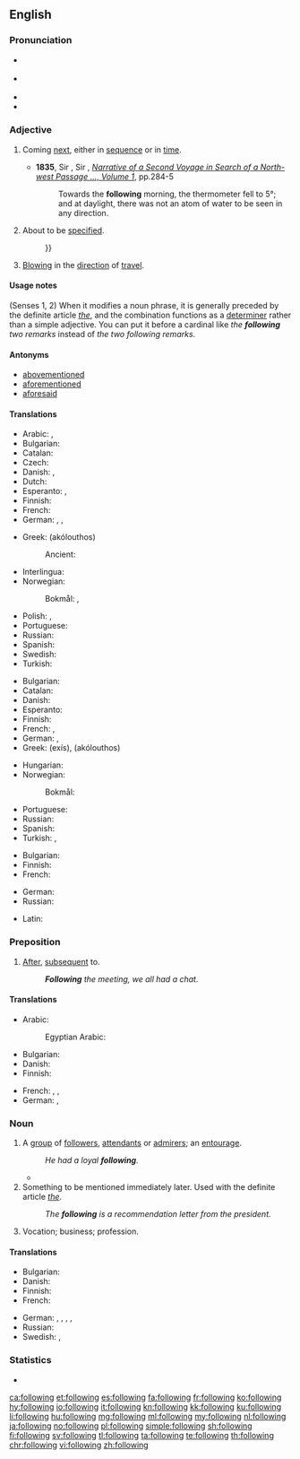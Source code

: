 ==English==

===Pronunciation===
* {{a|RP}} {{IPA|/ˈfɒləʊɪŋ/|lang=en}}
* {{a|GenAm}} {{IPA|/ˈfɑloʊɪŋ/|lang=en}}
* {{audio|en-us-following.ogg|Audio (US)|lang=en}}
* {{hyphenation|fol|low|ing|lang=en}}

===Adjective===
{{en-adj|-}}

# Coming [[next]], either in [[sequence]] or in [[time]].
#: {{ux|en|See the '''following''' section.}}
#* '''1835''', Sir {{w|John Ross (Arctic explorer)|John Ross}}, Sir {{w|James Clark Ross}}, ''[http://books.google.com.au/books?id=SdQBAAAAYAAJ Narrative of a Second Voyage in Search of a North-west Passage &hellip;, Volume 1]'', pp.284-5
#*: Towards the '''following''' morning, the thermometer fell to 5&deg;; and at daylight, there was not an atom of water to be seen in any direction.
# About to be [[specified]].
#: {{ux|en|The '''following''' words have no definition{{...}}}}
# {{label|en|of a wind}} [[blowing|Blowing]] in the [[direction]] of [[travel]].
#: {{ux|en|The '''following''' wind sped us on our way.}}

====Usage notes====
(Senses 1, 2) When it modifies a noun phrase, it is generally preceded by the definite article ''[[the]]'', and the combination functions as a [[determiner]] rather than a simple adjective. You can put it before a cardinal like ''the '''following''' two remarks'' instead of ''the two following remarks''.

====Antonyms====
* [[abovementioned]]
* [[aforementioned]]
* [[aforesaid]]

====Translations====
{{trans-top|next in sequence or time}}
* Arabic: {{qualifier|indefinite}} {{t|ar|تَالٍ}}, {{qualifier|definite}} {{t|ar|التَالِي}}
* Bulgarian: {{t+|bg|следващ|sc=Cyrl}}
* Catalan: {{t|ca|següent}}
* Czech: {{t+|cs|následující}}
* Danish: {{t|da|følgende}}, {{t+|da|næste}}
* Dutch: {{t+|nl|volgende}}
* Esperanto: {{t|eo|sekvinta}}, {{t|eo|sekvanta}}
* Finnish: {{t+|fi|seuraava}}
* French: {{t+|fr|suivant}}
* German: {{t+|de|folgend}}, {{t+|de|anschließend}}, {{t|de|nachstehend}}
{{trans-mid}}
* Greek: {{t+|el|ακόλουθος|m}} (akólouthos)
*: Ancient: {{t|grc|ἀκόλουθος|sc=polytonic}}
* Interlingua: {{t|ia|sequente}}
* Norwegian:
*: Bokmål: {{t+|nb|følgende}}, {{t+|nb|påfølgende}}
* Polish: {{t+|pl|następny|m}}, {{t|pl|następujący|m}}
* Portuguese: {{t+|pt|seguinte}}
* Russian: {{t+|ru|сле́дующий}}
* Spanish: {{t+|es|siguiente}}
* Swedish: {{t+|sv|följande}}
* Turkish: {{t+|tr|ertesi}}
{{trans-bottom}}

{{trans-top|to be specified}}
* Bulgarian: {{t+|bg|следен|sc=Cyrl}}
* Catalan: {{t|ca|següent}}
* Danish: {{t+|da|næste}}
* Esperanto: {{t|eo|jena}}
* Finnish: {{t+|fi|seuraava}}
* French: {{t+|fr|suivant}}, {{t+|fr|ci-après}}
* German: {{t+|de|folgend}}, {{t|de|nachstehend}}
* Greek: {{t+|el|εξής}} (exís), {{t+|el|ακόλουθος|m}} (akólouthos)
{{trans-mid}}
* Hungarian: {{t+|hu|következő}}
* Norwegian:
*: Bokmål: {{t+|nb|følgende}}
* Portuguese: {{t+|pt|seguinte}}
* Russian: {{t+|ru|сле́дующий}}
* Spanish: {{t+|es|próximo}}
* Turkish: {{t|tr|müteakkip}}, {{t+|tr|sonraki}}
{{trans-bottom}}

{{trans-top|wind blowing in the direction of travel}}
* Bulgarian: {{t|bg|попътен|sc=Cyrl}}
* Finnish: {{t+|fi|myötäinen}}
* French: {{t+|fr|favorable}}
{{trans-mid}}
* German: {{t+|de|folgend}}
* Russian: {{t+|ru|попу́тный}}
{{trans-bottom}}

{{checktrans-top}}
* Latin: {{t-check|la|sequens}}
{{trans-mid}}
{{trans-bottom}}

===Preposition===
{{en-prep}}

# [[after|After]], [[subsequent]] to.
#: '' '''Following''' the meeting, we all had a chat.''

====Translations====
{{trans-top|subsequent to}}
* Arabic: {{t+|ar|بَعْد}}
*: Egyptian Arabic: {{t|arz|بعد|tr=baʿd|sc=Arab}}
* Bulgarian: {{t+|bg|след|sc=Cyrl}}
* Danish: {{t+|da|efter}}
* Finnish: {{t+|fi|jälkeen}}
{{trans-mid}}
* French: {{t+|fr|après}}, {{t|fr|postérieurement à}}, {{t+|fr|à la suite de}}
* German: {{t+|de|folgend}}, {{t+|de|nach}}
{{trans-bottom}}

===Noun===
{{en-noun}}

# A [[group]] of [[follower]]s, [[attendant]]s or [[admirer]]s; an [[entourage]].
#: ''He had a loyal '''following'''.''
#* {{quote-journal
|date=September 29, 2011
|author=Jon Smith
|title=Tottenham 3 - 1 Shamrock Rovers
|work=BBC Sport
|url=http://news.bbc.co.uk/sport2/hi/football/15014632.stm
|page=
|passage=And White Hart Lane was stunned when Rovers scored just five minutes after the restart in front of their away '''following'''.}}
# Something to be mentioned immediately later. Used with the definite article ''[[the]]''.
#: ''The '''following''' is a recommendation letter from the president.''
# Vocation; business; profession.

====Translations====
{{trans-top|group of followers}}
* Bulgarian: {{t+|bg|свита|f|sc=Cyrl}}
* Danish: {{t|da|følge|n}}
* Finnish: {{t|fi|kannattajakunta}}
* French: {{t+|fr|mouvance}}
{{trans-mid}}
* German: {{t+|de|Anhänger|f-p}}, {{t|de|Anhängerschaft|f}}, {{t+|de|Gefolge|n}}, {{t+|de|Gefolgschaft|f}}, {{t+|de|Fangemeinde|f}}
* Russian: {{t+|ru|аудито́рия|f}}
* Swedish: {{t+|sv|följe|n}}, {{t+|sv|anhängare|c-p}}
{{trans-bottom}}

===Statistics===
* {{rank|business|mean|manner|385|following|fell|different|care}}

[[ca:following]]
[[et:following]]
[[es:following]]
[[fa:following]]
[[fr:following]]
[[ko:following]]
[[hy:following]]
[[io:following]]
[[it:following]]
[[kn:following]]
[[kk:following]]
[[ku:following]]
[[li:following]]
[[hu:following]]
[[mg:following]]
[[ml:following]]
[[my:following]]
[[nl:following]]
[[ja:following]]
[[no:following]]
[[pl:following]]
[[simple:following]]
[[sh:following]]
[[fi:following]]
[[sv:following]]
[[tl:following]]
[[ta:following]]
[[te:following]]
[[th:following]]
[[chr:following]]
[[vi:following]]
[[zh:following]]